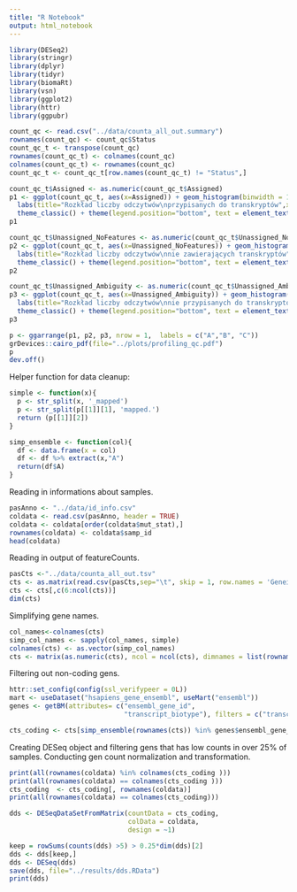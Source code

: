 ```yaml
---
title: "R Notebook"
output: html_notebook
---
```


```r
library(DESeq2)
library(stringr)
library(dplyr)
library(tidyr)
library(biomaRt)
library(vsn)
library(ggplot2)
library(httr)
library(ggpubr)
```


```r
count_qc <- read.csv("../data/counta_all_out.summary")
rownames(count_qc) <- count_qc$Status
count_qc_t <- transpose(count_qc)
rownames(count_qc_t) <- colnames(count_qc)
colnames(count_qc_t) <- rownames(count_qc)
count_qc_t <- count_qc_t[row.names(count_qc_t) != "Status",]
```

```r
count_qc_t$Assigned <- as.numeric(count_qc_t$Assigned)
p1 <- ggplot(count_qc_t, aes(x=Assigned)) + geom_histogram(binwidth = 10e+5)  +
  labs(title="Rozkład liczby odczytwów\nprzypisanych do transkryptów",x="liczba odczytów", y = "Częstotliwość")+
  theme_classic() + theme(legend.position="bottom", text = element_text(size = 8), aspect.ratio=1)
p1
```

```r
count_qc_t$Unassigned_NoFeatures <- as.numeric(count_qc_t$Unassigned_NoFeatures)
p2 <- ggplot(count_qc_t, aes(x=Unassigned_NoFeatures)) + geom_histogram(binwidth = 10e+5)  +
  labs(title="Rozkład liczby odczytwów\nnie zawierających transkryptów",x="liczba odczytów", y = "Częstotliwość")+
  theme_classic() + theme(legend.position="bottom", text = element_text(size = 8), aspect.ratio=1)
p2
```

```r
count_qc_t$Unassigned_Ambiguity <- as.numeric(count_qc_t$Unassigned_Ambiguity)
p3 <- ggplot(count_qc_t, aes(x=Unassigned_Ambiguity)) + geom_histogram(binwidth = 10e+5)  +
  labs(title="Rozkład liczby odczytwów\nnie przypisanych do transkryptów\nz powodu niejednoznaczności",x="liczba odczytów", y = "Częstotliwość")+
  theme_classic() + theme(legend.position="bottom", text = element_text(size = 8), aspect.ratio=1)
p3
```
```r
p <- ggarrange(p1, p2, p3, nrow = 1,  labels = c("A","B", "C"))
grDevices::cairo_pdf(file="../plots/profiling_qc.pdf")
p
dev.off()
```

Helper function for data cleanup:

```r
simple <- function(x){
  p <- str_split(x, '_mapped')
  p <- str_split(p[[1]][1], 'mapped.')
  return (p[[1]][2])
}

simp_ensemble <- function(col){
  df <- data.frame(x = col)
  df <- df %>% extract(x,"A")
  return(df$A)
}
```

Reading in informations about samples.

```r
pasAnno <- "../data/id_info.csv"
coldata <- read.csv(pasAnno, header = TRUE)
coldata <- coldata[order(coldata$mut_stat),]
rownames(coldata) <- coldata$samp_id
head(coldata)
```

Reading in output of featureCounts.

```r
pasCts <-"../data/counta_all_out.tsv"
cts <- as.matrix(read.csv(pasCts,sep="\t", skip = 1, row.names = 'Geneid'))
cts <- cts[,c(6:ncol(cts))]
dim(cts)
```

Simplifying gene names.

```r
col_names<-colnames(cts)
simp_col_names <- sapply(col_names, simple)
colnames(cts) <- as.vector(simp_col_names)
cts <- matrix(as.numeric(cts), ncol = ncol(cts), dimnames = list(rownames(cts), colnames(cts)))
```

Filtering out non-coding gens.

```r
httr::set_config(config(ssl_verifypeer = 0L))
mart <- useDataset("hsapiens_gene_ensembl", useMart("ensembl"))
genes <- getBM(attributes= c("ensembl_gene_id",
                             "transcript_biotype"), filters = c("transcript_biotype"), values = list("protein_coding"), mart= mart)

cts_coding <- cts[simp_ensemble(rownames(cts)) %in% genes$ensembl_gene_id,]
```

Creating DESeq object and filtering gens that has low counts in over 25% of samples. Conducting gen count normalization and transformation. 

```r
print(all(rownames(coldata) %in% colnames(cts_coding )))
print(all(rownames(coldata) == colnames(cts_coding )))
cts_coding  <- cts_coding[, rownames(coldata)]
print(all(rownames(coldata) == colnames(cts_coding)))

dds <- DESeqDataSetFromMatrix(countData = cts_coding,
                              colData = coldata,
                              design = ~1)

keep = rowSums(counts(dds) >5) > 0.25*dim(dds)[2]
dds <- dds[keep,]
dds <- DESeq(dds)
save(dds, file="../results/dds.RData")
print(dds)
```




